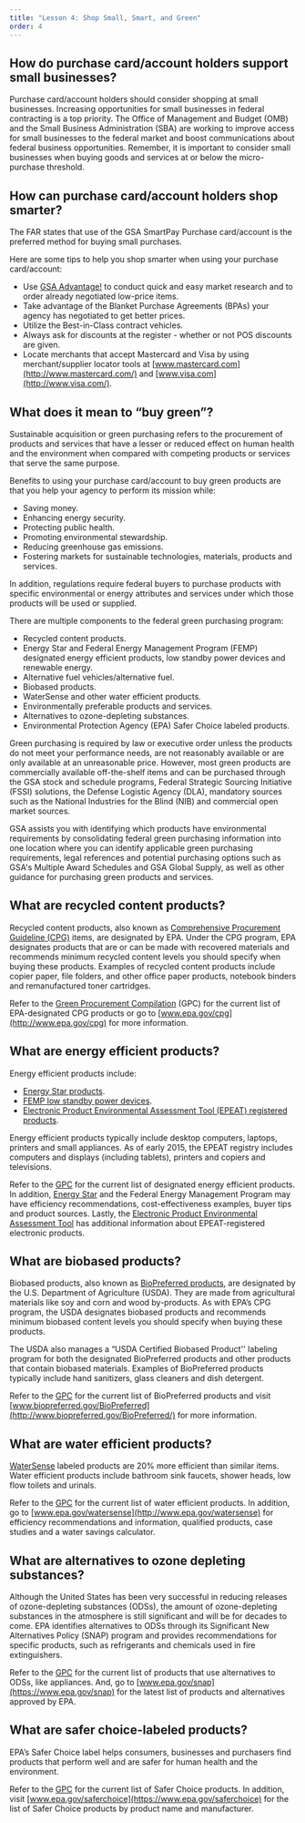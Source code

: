 ```yaml
---
title: "Lesson 4: Shop Small, Smart, and Green"
order: 4
---
```


## How do purchase card/account holders support small businesses?

Purchase card/account holders should consider shopping at small businesses. Increasing opportunities for small businesses in federal contracting is a top priority. The Office of Management and Budget (OMB) and the Small Business Administration (SBA) are working to improve access for small businesses to the federal market and boost communications about federal business opportunities. Remember, it is important to consider small businesses when buying goods and services at or below the micro-purchase threshold.

## How can purchase card/account holders shop smarter?

The FAR states that use of the GSA SmartPay Purchase card/account is the preferred method for buying small purchases. 

Here are some tips to help you shop smarter when using your purchase card/account:

- Use [GSA Advantage!](https://www.gsaadvantage.gov/advantage/ws/main/start_page?store=ADVANTAGE) to conduct quick and easy market research and to order already negotiated low-price items.
- Take advantage of the Blanket Purchase Agreements (BPAs) your agency has negotiated to get better prices.
- Utilize the Best-in-Class contract vehicles.
- Always ask for discounts at the register - whether or not POS discounts are given.
- Locate merchants that accept Mastercard and Visa by using merchant/supplier locator tools at [www.mastercard.com](http://www.mastercard.com/) and [www.visa.com](http://www.visa.com/).

## What does it mean to “buy green”?

Sustainable acquisition or green purchasing refers to the procurement of products and services that have a lesser or reduced effect on human health and the environment when compared with competing products or services that serve the same purpose.

Benefits to using your purchase card/account to buy green products are that you help your agency to perform its mission while:

- Saving money.
- Enhancing energy security.
- Protecting public health.
- Promoting environmental stewardship.
- Reducing greenhouse gas emissions.
- Fostering markets for sustainable technologies, materials, products and services.

In addition, regulations require federal buyers to purchase products with specific environmental or energy attributes and services under which those products will be used or supplied.

There are multiple components to the federal green purchasing program:

- Recycled content products.
- Energy Star and Federal Energy Management Program (FEMP) designated energy efficient products, low standby power devices and renewable energy.
- Alternative fuel vehicles/alternative fuel.
- Biobased products.
- WaterSense and other water efficient products.
- Environmentally preferable products and services.
- Alternatives to ozone-depleting substances.
- Environmental Protection Agency (EPA) Safer Choice labeled products.

Green purchasing is required by law or executive order unless the products do not meet your performance needs, are not reasonably available or are only available at an unreasonable price. However, most green products are commercially available off-the-shelf items and can be purchased through the GSA stock and schedule programs, Federal Strategic Sourcing Initiative (FSSI) solutions, the Defense Logistic Agency (DLA), mandatory sources such as the National Industries for the Blind (NIB) and commercial open market sources.

GSA assists you with identifying which products have environmental requirements by consolidating federal green purchasing information into one location where you can identify applicable green purchasing requirements, legal references and potential purchasing options such as GSA's Multiple Award Schedules and GSA Global Supply, as well as other guidance for purchasing green products and services.

## What are recycled content products?
Recycled content products, also known as [Comprehensive Procurement Guideline (CPG)](http://www.epa.gov/cpg) items, are designated by EPA. Under the CPG program, EPA designates products that are or can be made with recovered materials and recommends minimum recycled content levels you should specify when buying these products. Examples of recycled content products include copier paper, file folders, and other office paper products, notebook binders and remanufactured toner cartridges. 

Refer to the [Green Procurement Compilation](https://sftool.gov/greenprocurement) (GPC) for the current list of EPA-designated CPG products or go to [www.epa.gov/cpg](http://www.epa.gov/cpg) for more information.

## What are energy efficient products?

Energy efficient products include:

- [Energy Star products](http://www.energystar.gov/).
- [FEMP low standby power devices](http://www.energy.gov/femp/energy-and-water-efficient-product-efficiency-program).
- [Electronic Product Environmental Assessment Tool (EPEAT) registered products](http://www.epeat.net).

Energy efficient products typically include desktop computers, laptops, printers and small appliances. As of early 2015, the EPEAT registry includes computers and displays (including tablets), printers and copiers and televisions.

Refer to the [GPC](https://sftool.gov/greenprocurement) for the current list of designated energy efficient products. In addition, [Energy Star](http://www.energystar.gov) and the Federal Energy Management Program may have efficiency recommendations, cost-effectiveness examples, buyer tips and product sources. Lastly, the [Electronic Product Environmental Assessment Tool](http://www.epeat.net) has additional information about EPEAT-registered electronic products.

## What are biobased products?

Biobased products, also known as [BioPreferred products](http://www.biopreferred.gov/BioPreferred/), are designated by the U.S. Department of Agriculture (USDA). They are made from agricultural materials like soy and corn and wood by-products. As with EPA’s CPG program, the USDA designates biobased products and recommends minimum biobased content levels you should specify when buying these products. 

The USDA also manages a “USDA Certified Biobased Product'' labeling program for both the designated BioPreferred products and other products that contain biobased materials. Examples of BioPreferred products typically include hand sanitizers, glass cleaners and dish detergent. 

Refer to the [GPC](https://sftool.gov/greenprocurement) for the current list of BioPreferred products and visit [www.biopreferred.gov/BioPreferred](http://www.biopreferred.gov/BioPreferred/) for more information.

## What are water efficient products?

[WaterSense](http://www.epa.gov/watersense) labeled products are 20% more efficient than similar items. Water efficient products include bathroom sink faucets, shower heads, low flow toilets and urinals. 

Refer to the [GPC](https://sftool.gov/greenprocurement) for the current list of water efficient products. In addition, go to [www.epa.gov/watersense](http://www.epa.gov/watersense) for efficiency recommendations and information, qualified products, case studies and a water savings calculator.

## What are alternatives to ozone depleting substances?

Although the United States has been very successful in reducing releases of ozone-depleting substances (ODSs), the amount of ozone-depleting substances in the atmosphere is still significant and will be for decades to come. EPA identifies alternatives to ODSs through its Significant New Alternatives Policy (SNAP) program and provides recommendations for specific products, such as refrigerants and chemicals used in fire extinguishers. 

Refer to the [GPC](https://sftool.gov/greenprocurement) for the current list of products that use alternatives to ODSs, like appliances. And, go to [www.epa.gov/snap](https://www.epa.gov/snap) for the latest list of products and alternatives approved by EPA.

## What are safer choice-labeled products?

EPA’s Safer Choice label helps consumers, businesses and purchasers find products that perform well and are safer for human health and the environment. 

Refer to the [GPC](https://sftool.gov/greenprocurement) for the current list of Safer Choice products. In addition, visit [www.epa.gov/saferchoice](https://www.epa.gov/saferchoice) for the list of Safer Choice products by product name and manufacturer.

